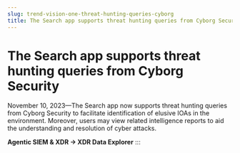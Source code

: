 ```yaml
---
slug: trend-vision-one-threat-hunting-queries-cyborg
title: The Search app supports threat hunting queries from Cyborg Security
---
```

# The Search app supports threat hunting queries from Cyborg Security

November 10, 2023—The Search app now supports threat hunting queries from Cyborg Security to facilitate identification of elusive IOAs in the environment. Moreover, users may view related intelligence reports to aid the understanding and resolution of cyber attacks.

**Agentic SIEM & XDR → XDR Data Explorer**
:::
